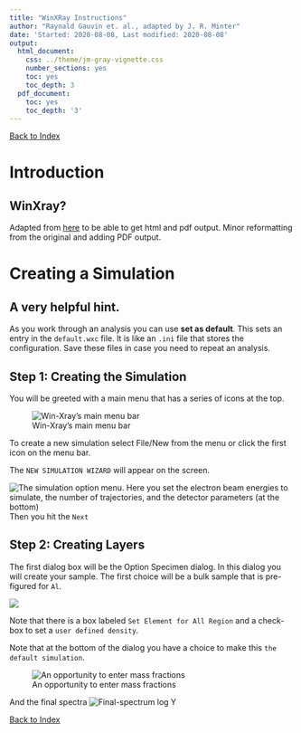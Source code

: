 ```yaml
---
title: "WinXRay Instructions"
author: "Raynald Gauvin et. al., adapted by J. R. Minter"
date: 'Started: 2020-08-08, Last modified: 2020-08-08'
output:
  html_document:
    css: ../theme/jm-gray-vignette.css
    number_sections: yes
    toc: yes
    toc_depth: 3
  pdf_document:
    toc: yes
    toc_depth: '3'
---
```


[Back to Index](../README.html)

# Introduction

## WinXray?

Adapted from [here](https://www.gel.usherbrooke.ca/casino/tutorial/tutorial_frames.html) to
be able to get html and pdf output. Minor reformatting from the original and adding PDF output.



# Creating a Simulation

## A **very** helpful hint.

As you work through an analysis you can use **set as default**.
This sets an entry in the `default.wxc` file. It is like an
`.ini` file that stores the configuration. Save these files in case
you need to repeat an analysis.

## Step 1: Creating the Simulation

You will be greeted with a main menu that has a series of icons
at the top.

![Win-Xray's main menu bar](png/main-menu.png)

To create a new simulation select File/New from the menu or click the first icon on the menu bar.

The `NEW SIMULATION WIZARD` will appear on the screen.

![The simulation option menu. Here you set the electron beam energies to simulate, the number of trajectories, and the detector parameters (at the bottom) ](png/option-simulation.png)
Then you hit the `Next` 

## Step 2: Creating Layers

The first dialog box will be the Option Specimen dialog. In this dialog you will create your sample. The first choice will be
a bulk sample that is pre-figured for `Al`.

![](png/initial-option-specimen.png)

Note that there is a box labeled `Set Element for All Region` and
a check-box to set a `user defined density`.

Note that at the bottom of the dialog you have a choice to make
this `the default simulation`.



![An opportunity to enter mass fractions](png/enter-mass-fractions.png)

And the final spectra
![Final-spectrum log Y](png/Figure96-EDS-Au80Cu20-wt-pct-30kV.png)


[Back to Index](../README.html)

